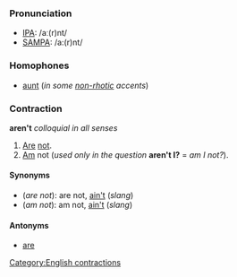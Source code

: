 === Pronunciation ===
*[[w:IPA|IPA]]: /aː(r)nt/
*[[w:SAMPA|SAMPA]]: /a:(r)nt/

===Homophones===
*[[aunt]] (''in some [[non-rhotic]] accents'')

===Contraction===
'''aren't''' ''colloquial in all senses''

#[[Are]] [[not]].
#[[Am]] not (''used only in the question'' '''aren't I?''' = ''am I not?'').

====Synonyms====
*(''are not''): are not, [[ain't]] (''slang'')
*(''am not''): am not, [[ain't]] (''slang'')

====Antonyms====
*[[are]]

[[Category:English contractions]]